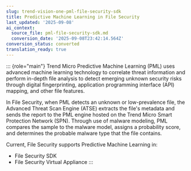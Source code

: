 ```yaml
---
slug: trend-vision-one-pml-file-security-sdk
title: Predictive Machine Learning in File Security
last_updated: '2025-09-08'
ai_context:
  source_file: pml-file-security-sdk.md
  conversion_date: '2025-09-08T23:42:14.564Z'
conversion_status: converted
translation_ready: true
---
```


::: {role="main"}
Trend Micro Predictive Machine Learning (PML) uses advanced machine learning technology to correlate threat information and perform in-depth file analysis to detect emerging unknown security risks through digital fingerprinting, application programming interface (API) mapping, and other file features.

In File Security, when PML detects an unknown or low-prevalence file, the Advanced Threat Scan Engine (ATSE) extracts the file's metadata and sends the report to the PML engine hosted on the Trend Micro Smart Protection Network (SPN). Through use of malware modeling, PML compares the sample to the malware model, assigns a probability score, and determines the probable malware type that the file contains.

Current, File Security supports Predictive Machine Learning in:

- File Security SDK
- File Security Virtual Appliance
:::
